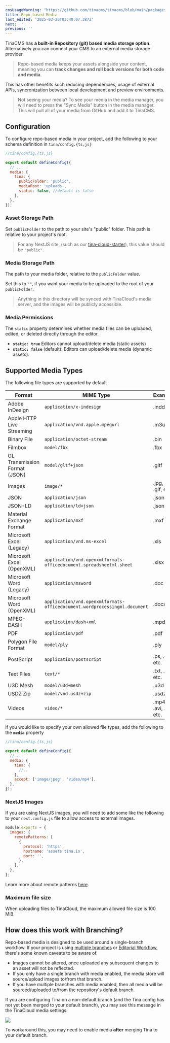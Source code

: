 ```yaml
---
cmsUsageWarning: "https://github.com/tinacms/tinacms/blob/main/packages/@tinacms/schema-tools/src/types/index.ts"
title: Repo-based Media
last_edited: '2025-03-26T03:40:07.387Z'
next: ''
previous: ''
---
```


TinaCMS has **a built-in Repository (git) based media storage option**. Alternatively you can connect your CMS to an external media storage provider.

> Repo-based media keeps your assets alongside your content, meaning you can **track changes and roll back versions for both code and media**.

This has other benefits such reducing dependencies, usage of external APIs, syncronization between local development and preview environments.

<Youtube embedSrc="https://www.youtube.com/embed/x0ACBQeNcts?start=388&end=469" />

> Not seeing your media? To see your media in the media manager, you will need to press the "Sync Media" button in the media manager. This will pull all of your media from GitHub and add it to TinaCMS.

## Configuration

To configure repo-based media in your project, add the following to your schema definition in `tina/config.{ts,js}`

```javascript
//tina/config.{ts,js}

export default defineConfig({
  // ...
  media: {
    tina: {
      publicFolder: 'public',
      mediaRoot: 'uploads',
      static: false, //default is false
    },
  },
});
```

### Asset Storage Path

Set `publicFolder` to the path to your site's "public" folder. This path is relative to your project's root.

> For any NextJS site, (such as our [tina-cloud-starter](https://github.com/tinacms/tina-cloud-starter/tree/main/public)), this value should be `"public"`.

### Media Storage Path

The path to your media folder, relative to the `publicFolder` value.

Set this to `""`, if you want your media to be uploaded to the root of your `publicFolder`.

> Anything in this directory will be synced with TinaCloud's media server, and the images will be publicly accessible.

### Media Permissions

The `static` property determines whether media files can be uploaded, edited, or deleted directly through the editor.

* **`static: true`** Editors cannot upload/delete media (static assets)
* **`static: false`** (default): Editors can upload/delete media (dynamic assets).

## Supported Media Types

The following file types are supported by default

| Format                        | MIME Type                                                                 | Examples               |
| ----------------------------- | ------------------------------------------------------------------------- | ---------------------- |
| Adobe InDesign                | `application/x-indesign`                                                  | .indd                  |
| Apple HTTP Live Streaming     | `application/vnd.apple.mpegurl`                                           | .m3u8                  |
| Binary File                   | `application/octet-stream`                                                | .bin                   |
| Filmbox                       | `model/fbx`                                                               | .fbx                   |
| GL Transmission Format (JSON) | `model/gltf+json`                                                         | .gltf                  |
| Images                        | `image/*`                                                                 | .jpg, .png, .gif, etc. |
| JSON                          | `application/json`                                                        | .json                  |
| JSON-LD                       | `application/ld+json`                                                     | .jsonld                |
| Material Exchange Format      | `application/mxf`                                                         | .mxf                   |
| Microsoft Excel (Legacy)      | `application/vnd.ms-excel`                                                | .xls                   |
| Microsoft Excel (OpenXML)     | `application/vnd.openxmlformats-officedocument.spreadsheetml.sheet`       | .xlsx                  |
| Microsoft Word (Legacy)       | `application/msword`                                                      | .doc                   |
| Microsoft Word (OpenXML)      | `application/vnd.openxmlformats-officedocument.wordprocessingml.document` | .docx                  |
| MPEG-DASH                     | `application/dash+xml`                                                    | .mpd                   |
| PDF                           | `application/pdf`                                                         | .pdf                   |
| Polygon File Format           | `model/ply`                                                               | .ply                   |
| PostScript                    | `application/postscript`                                                  | .ps, .eps, etc.        |
| Text Files                    | `text/*`                                                                  | .txt, .md, etc.        |
| U3D Mesh                      | `model/u3d+mesh`                                                          | .u3d                   |
| USDZ Zip                      | `model/vnd.usdz+zip`                                                      | .usdz                  |
| Videos                        | `video/*`                                                                 | .mp4, .avi, .mkv, etc. |

If you would like to specify your own allowed file types, add the following to the **`media`** property

```javascript
//tina/config.{ts,js}

export default defineConfig({
  // ...
  media: {
    tina: {
      //..
    },
    accept: ['image/jpeg', 'video/mp4'],
  },
});
```

### NextJS Images

If you are using NextJS images, you will need to add some like the following to your `next.config.js` file to allow access to external images.

```javascript
module.exports = {
  images: {
    remotePatterns: [
      {
        protocol: 'https',
        hostname: 'assets.tina.io',
        port: '',
      },
    ],
  },
};
```

Learn more about remote patterns [here](https://nextjs.org/docs/app/api-reference/components/image#remotepatterns).

### Maximum file size

When uploading files to TinaCloud, the maximum allowed file size is 100 MiB.

## How does this work with Branching?

Repo-based media is designed to be used around a single-branch workflow. If your project is using [multiple branches](/docs/tinacloud/branching/) or [Editorial Workflow](/docs/drafts/editorial-workflow/), there's some known caveats to be aware of.

* Images cannot be altered, once uploaded any subsequent changes to an asset will not be reflected.
* If you only have a single branch with media enabled, the media store will source/upload images to/from that branch.
* If you have multiple branches with media enabled, then all media will be sourced/uploaded to/from the repository's default branch.

If you are configuring Tina on a non-default branch (and the Tina config has not yet been merged to your default branch), you may see this message in the TinaCloud media settings:

![](/img/docs/reference/media-not-configured_lnr5lw.png)

To workaround this, you may need to enable media **after** merging Tina to your default branch.
